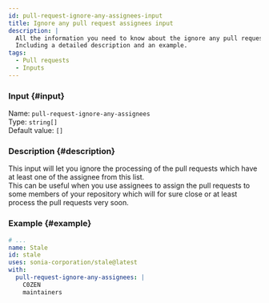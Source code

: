 ```yaml
---
id: pull-request-ignore-any-assignees-input
title: Ignore any pull request assignees input
description: |
  All the information you need to know about the ignore any pull request assignees input.
  Including a detailed description and an example.
tags:
  - Pull requests
  - Inputs
---
```


### Input {#input}

Name: `pull-request-ignore-any-assignees`  
Type: `string[]`  
Default value: `[]`

### Description {#description}

This input will let you ignore the processing of the pull requests which have at least one of the assignee from this list.  
This can be useful when you use assignees to assign the pull requests to some members of your repository which will for sure close or at least process the pull requests very soon.

### Example {#example}

```yml {6-8}
# ...
name: Stale
id: stale
uses: sonia-corporation/stale@latest
with:
  pull-request-ignore-any-assignees: |
    C0ZEN
    maintainers
```
